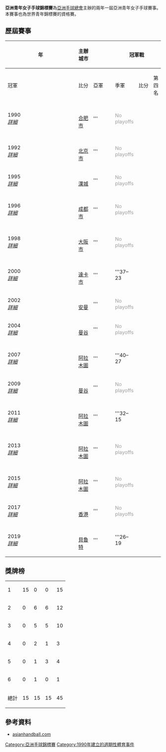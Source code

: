 {{Infobox sports league
| title          = 亞洲青年女子手球錦標賽
| current_season = 2019年亞洲青年女子手球錦標賽
| logo           = 
| pixels         = 
| caption        = 
| sport          = [[手球|手球]]
| founder        = [[亞洲手球總會|亞洲手球總會]]
| inaugural      = 1990
| teams          = 8
| confed         = 亞洲
| champion       = {{hbwj|KOR}} (2019)
| most_champs    = {{hbwj|KOR}} (15次)
| related_comps  = [[亞洲青年男子手球錦標賽|亞洲青年男子手球錦標賽]]
}}
'''亞洲青年女子手球錦標賽'''為[[亞洲手球總會|亞洲手球總會]]主辦的兩年一屆亞洲青年女子手球賽事。本賽事也為世界青年錦標賽的資格賽。

==歷屆賽事==

{| class="wikitable" style="font-size:90%; width: 98%; text-align: center;"
|- bgcolor=#C1D8FF
!rowspan=2 width=5%|年
!rowspan=2 width=10%|主辦城市
!width=1% rowspan=18 bgcolor=ffffff|
!colspan=3|冠軍戰
!width=1% rowspan=18 bgcolor=ffffff|
!colspan=3|季軍戰
|- bgcolor=#EFEFEF
!width=15%|冠軍
!width=9%|比分
!width=15%|亞軍
!width=15%|季軍
!width=9%|比分
!width=15%|第四名
|- bgcolor=#D0E7FF
|1990<br>''[[1990年亞洲青年女子手球錦標賽|詳細]]''
|{{flagicon|CHN}}<br/>[[合肥市|合肥市]]
|'''{{hbw-big|KOR}}
|<span style="color:#A0A0A0;">No playoffs</span>
|{{hbw-big|TPE}}
|{{hbw-big|CHN}}
|<span style="color:#A0A0A0;">No playoffs</span>
|{{hbw-big|JPN}}
|- 
|1992<br>''[[1992年亞洲青年女子手球錦標賽|詳細]]''
|{{flagicon|CHN}}<br/>[[北京市|北京市]]
|'''{{hbw-big|KOR}}
|<span style="color:#A0A0A0;">No playoffs</span>
|{{hbw-big|PRK}}
|{{hbw-big|CHN}}
|<span style="color:#A0A0A0;">No playoffs</span>
|{{hbw-big|JPN}}
|- bgcolor=#D0E7FF
|1995<br>''[[1995年亞洲青年女子手球錦標賽|詳細]]''
|{{flagicon|KOR}}<br/>[[漢城|漢城]]
|'''{{hbw-big|KOR}}
|<span style="color:#A0A0A0;">No playoffs</span>
|{{hbw-big|CHN}}
|{{hbw-big|JPN}}
|<span style="color:#A0A0A0;">No playoffs</span>
|{{hbw-big|TPE}}
|-
|1996<br>''[[1996年亞洲青年女子手球錦標賽|詳細]]''
|{{flagicon|CHN}}<br/>[[成都市|成都市]]
|'''{{hbw-big|KOR}}
|<span style="color:#A0A0A0;">No playoffs</span>
|{{hbw-big|CHN}}
|{{hbw-big|JPN}}
|<span style="color:#A0A0A0;">No playoffs</span>
|''None awarded
|- bgcolor=#D0E7FF
|1998<br>''[[1998年亞洲青年女子手球錦標賽|詳細]]''
|{{flagicon|JPN}}<br/>[[大阪市|大阪市]]
|'''{{hbw-big|KOR}}
|<span style="color:#A0A0A0;">No playoffs</span>
|{{hbw-big|CHN}}
|{{hbw-big|KAZ}}
|<span style="color:#A0A0A0;">No playoffs</span>
|{{hbw-big|JPN}}
|- 
|2000<br>''[[2000年亞洲青年女子手球錦標賽|詳細]]''
|{{flagicon|BAN}}<br/>[[達卡市|達卡市]]
|'''{{hbw-big|KOR}}
|'''37–23
|{{hbw-big|TPE}}
|{{hbw-big|JPN}}
|'''25–16
|{{hbw-big|CHN}}
|- bgcolor=#D0E7FF
|2002<br>''[[2002年亞洲青年女子手球錦標賽|詳細]]''
|{{flagicon|JOR}}<br/>[[安曼|安曼]]
|'''{{hbw-big|KOR}}
|<span style="color:#A0A0A0;">No playoffs</span>
|{{hbw-big|CHN}}
|{{hbw-big|JPN}}
|<span style="color:#A0A0A0;">No playoffs</span>
|{{hbw-big|TPE}}
|- 
|2004<br>''[[2004年亞洲青年女子手球錦標賽|詳細]]''
|{{flagicon|THA}}<br/>[[曼谷|曼谷]]
|'''{{hbw-big|KOR}}
|<span style="color:#A0A0A0;">No playoffs</span>
|{{hbw-big|JPN}}
|{{hbw-big|CHN}}
|<span style="color:#A0A0A0;">No playoffs</span>
|{{hbw-big|TPE}}
|- bgcolor=#D0E7FF
|2007<br>''[[2007年亞洲青年女子手球錦標賽|詳細]]''
|{{flagicon|KAZ}}<br/>[[阿拉木圖|阿拉木圖]]
|'''{{hbw-big|KOR}}
|'''40–27
|{{hbw-big|KAZ}}
|{{hbw-big|TPE}}
|'''34–33
|{{hbw-big|JPN}}
|- 
|2009<br>''[[2009年亞洲青年女子手球錦標賽|詳細]]''
|{{flagicon|THA}}<br/>[[曼谷|曼谷]]
|'''{{hbw-big|KOR}}
|<span style="color:#A0A0A0;">No playoffs</span>
|{{hbw-big|JPN}}
|{{hbw-big|CHN}}
|<span style="color:#A0A0A0;">No playoffs</span>
|{{hbw-big|THA}}
|- bgcolor=#D0E7FF
|2011<br>''[[2011年亞洲青年女子手球錦標賽|詳細]]''
|{{flagicon|KAZ}}<br/>[[阿拉木圖|阿拉木圖]]
|'''{{hbw-big|KOR}}
|'''32–15
|{{hbw-big|CHN}}
|{{hbw-big|KAZ}}
|'''39–31
|{{hbw-big|JPN}}
|- 
|2013<br>''[[2013年亞洲青年女子手球錦標賽|詳細]]''
|{{flagicon|KAZ}}<br/>[[阿拉木圖|阿拉木圖]]
|'''{{hbw-big|KOR}}
|<span style="color:#A0A0A0;">No playoffs</span>
|{{hbw-big|JPN}}
|{{hbw-big|CHN}}
|<span style="color:#A0A0A0;">No playoffs</span>
|{{hbw-big|KAZ}}
|- bgcolor=#D0E7FF
|2015<br>''[[2015年亞洲青年女子手球錦標賽|詳細]]''
|{{flagicon|KAZ}}<br/>[[阿拉木圖|阿拉木圖]]
|'''{{hbw-big|KOR}}
|<span style="color:#A0A0A0;">No playoffs</span>
|{{hbw-big|JPN}}
|{{hbw-big|KAZ}}
|<span style="color:#A0A0A0;">No playoffs</span>
|{{hbw-big|CHN}}
|- 
|2017<br>''[[2017年亞洲青年女子手球錦標賽|詳細]]''
|{{flagicon|HKG}}<br/>[[香港|香港]]
|'''{{hbw-big|KOR}}
|<span style="color:#A0A0A0;">No playoffs</span>
|{{hbw-big|CHN}}
|{{hbw-big|JPN}}
|<span style="color:#A0A0A0;">No playoffs</span>
|{{hbw-big|KAZ}}
|- bgcolor=#D0E7FF
|2019<br>''[[2019年亞洲青年女子手球錦標賽|詳細]]''
|{{flagicon|LBN}}<br/>[[貝魯特|貝魯特]]
|'''{{hbw-big|KOR}}
|'''26–19
|{{hbw-big|JPN}}
|{{hbw-big|CHN}}
|'''34–17
|{{hbw-big|LBN}}
|}

==獎牌榜==
{| {{RankedMedalTable|nation-width=200px}}
|-
|1||align="left"|{{hbw|KOR}}
|15||0||0||15
|-
|2||align="left"|{{hbw|CHN}}
|0||6||6||12
|-
|3||align="left"|{{hbw|JPN}}
|0||5||5||10
|-
|4||align="left"|{{hbw|TPE}}
|0||2||1||3
|-
|5||align="left"|{{hbw|KAZ}}
|0||1||3||4
|-
|6||align="left"|{{hbw|PRK}}
|0||1||0||1
|- 
!colspan=2| 總計 || 15 || 15 || 15 || 45
|}

==參考資料==
* [https://web.archive.org/web/20081204112714/http://www.asianhandball.com/menu/Chapmionships/AsianMenJnrChampionships.htm asianhandball.com]

{{國際手球}}
{{亞洲青年手球錦標賽}}

[[Category:亞洲手球錦標賽|Category:亞洲手球錦標賽]]
[[Category:1990年建立的週期性體育事件|Category:1990年建立的週期性體育事件]]
